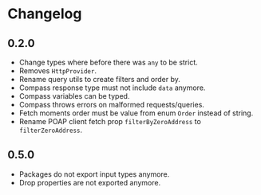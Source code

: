 # Changelog

## 0.2.0

- Change types where before there was `any` to be strict.
- Removes `HttpProvider`.
- Rename query utils to create filters and order by.
- Compass response type must not include `data` anymore.
- Compass variables can be typed.
- Compass throws errors on malformed requests/queries.
- Fetch moments order must be value from enum `Order` instead of string.
- Rename POAP client fetch prop `filterByZeroAddress` to `filterZeroAddress`.

## 0.5.0

- Packages do not export input types anymore.
- Drop properties are not exported anymore.
